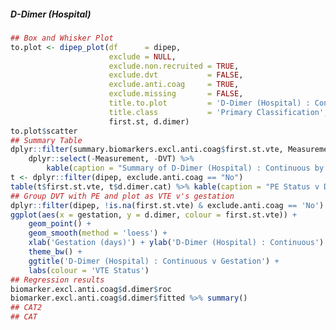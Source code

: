 ##### D-Dimer (Hospital)

```r
## Box and Whisker Plot
to.plot <- dipep_plot(df      = dipep,
                      exclude = NULL,
                      exclude.non.recruited = TRUE,
                      exclude.dvt           = FALSE,
                      exclude.anti.coag     = TRUE,
                      exclude.missing       = FALSE,
                      title.to.plot         = 'D-Dimer (Hospital) : Continuous',
                      title.class           = 'Primary Classification',
                      first.st, d.dimer)
to.plot$scatter
## Summary Table
dplyr::filter(summary.biomarkers.excl.anti.coag$first.st.vte, Measurement == 'D-Dimer (Hospital)') %>%
    dplyr::select(-Measurement, -DVT) %>%
        kable(caption = "Summary of D-Dimer (Hospital) : Continuous by Primary Classification")
t <- dplyr::filter(dipep, exclude.anti.coag == "No")
table(t$first.st.vte, t$d.dimer.cat) %>% kable(caption = "PE Status v D-Dimer (Hospital) : Continuous dichotomisation")
## Group DVT with PE and plot as VTE v's gestation
dplyr::filter(dipep, !is.na(first.st.vte) & exclude.anti.coag == 'No') %>%
ggplot(aes(x = gestation, y = d.dimer, colour = first.st.vte)) +
    geom_point() +
    geom_smooth(method = 'loess') +
    xlab('Gestation (days)') + ylab('D-Dimer (Hospital) : Continuous') +
    theme_bw() +
    ggtitle('D-Dimer (Hospital) : Continuous v Gestation') +
    labs(colour = 'VTE Status')
## Regression results
biomarker.excl.anti.coag$d.dimer$roc
biomarker.excl.anti.coag$d.dimer$fitted %>% summary()
## CAT2
## CAT

```
